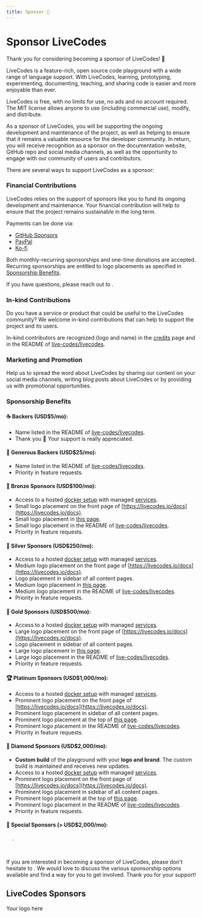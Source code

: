 ```yaml
---
title: Sponsor 💚
---
```



# Sponsor LiveCodes

Thank you for considering becoming a sponsor of LiveCodes! 💚

LiveCodes is a feature-rich, open source code playground with a wide range of language support. With LiveCodes, learning, prototyping, experimenting, documenting, teaching, and sharing code is easier and more enjoyable than ever.

LiveCodes is free, with no limits for use, no ads and no account required. The MIT license allows anyone to use (including commercial use), modify, and distribute.

As a sponsor of LiveCodes, you will be supporting the ongoing development and maintenance of the project, as well as helping to ensure that it remains a valuable resource for the developer community. In return, you will receive recognition as a sponsor on the documentation website, GitHub repo and social media channels, as well as the opportunity to engage with our community of users and contributors.

There are several ways to support LiveCodes as a sponsor:

### Financial Contributions

LiveCodes relies on the support of sponsors like you to fund its ongoing development and maintenance. Your financial contribution will help to ensure that the project remains sustainable in the long term.

Payments can be done via:

- [GitHub Sponsors](https://github.com/sponsors/live-codes/)
- [PayPal](https://paypal.me/hatemhosni)
- [Ko-fi](https://ko-fi.com/hatemhosny)

Both monthly-recurring sponsorships and one-time donations are accepted. Recurring sponsorships are entitled to logo placements as specified in [Sponsorship Benefits](#sponsorship-benefits).

If you have questions, please reach out to <MailLink email="sponsor&#64;livecodes&#46;io" text="sponsor&#64;livecodes&#46;io" />.

### In-kind Contributions

Do you have a service or product that could be useful to the LiveCodes community? We welcome in-kind contributions that can help to support the project and its users.

In-kind contributors are recognized (logo and name) in the [credits](./credits.mdx) page and in the README of [live-codes/livecodes](https://github.com/live-codes/livecodes).

### Marketing and Promotion

Help us to spread the word about LiveCodes by sharing our content on your social media channels, writing blog posts about LiveCodes or by providing us with promotional opportunities.

### Sponsorship Benefits

#### ☕️ Backers (USD$5/mo):

- Name listed in the README of [live-codes/livecodes](https://github.com/live-codes/livecodes).
- Thank you 💚
  Your support is really appreciated.

#### 🍹 Generous Backers (USD$25/mo):

- Name listed in the README of [live-codes/livecodes](https://github.com/live-codes/livecodes).
- Priority in feature requests.

#### 🥉 Bronze Sponsors (USD$100/mo):

- Access to a hosted [docker setup](./advanced/docker.mdx) with managed [services](./advanced/docker.mdx#services).
- Small logo placement on the front page of [https://livecodes.io/docs](https://livecodes.io/docs).
- Small logo placement in [this page](#livecodes-sponsors).
- Small logo placement in the README of [live-codes/livecodes](https://github.com/live-codes/livecodes).
- Priority in feature requests.

#### 🥈 Silver Sponsors (USD$250/mo):

- Access to a hosted [docker setup](./advanced/docker.mdx) with managed [services](./advanced/docker.mdx#services).
- Medium logo placement on the front page of [https://livecodes.io/docs](https://livecodes.io/docs).
- Logo placement in sidebar of all content pages.
- Medium logo placement in [this page](#livecodes-sponsors).
- Medium logo placement in the README of [live-codes/livecodes](https://github.com/live-codes/livecodes).
- Priority in feature requests.

#### 🥇 Gold Sponsors (USD$500/mo):

- Access to a hosted [docker setup](./advanced/docker.mdx) with managed [services](./advanced/docker.mdx#services).
- Large logo placement on the front page of [https://livecodes.io/docs](https://livecodes.io/docs).
- Logo placement in sidebar of all content pages.
- Large logo placement in [this page](#livecodes-sponsors).
- Large logo placement in the README of [live-codes/livecodes](https://github.com/live-codes/livecodes).
- Priority in feature requests.

#### 🏆 Platinum Sponsors (USD$1,000/mo):

- Access to a hosted [docker setup](./advanced/docker.mdx) with managed [services](./advanced/docker.mdx#services).
- Prominent logo placement on the front page of [https://livecodes.io/docs](https://livecodes.io/docs).
- Prominent logo placement in sidebar of all content pages.
- Prominent logo placement at the top of [this page](#).
- Prominent logo placement in the README of [live-codes/livecodes](https://github.com/live-codes/livecodes).
- Priority in feature requests.

#### 💎 Diamond Sponsors (USD$2,000/mo):

- **Custom build** of the playground with your **logo and brand**. The custom build is maintained and receives new updates.
- Access to a hosted [docker setup](./advanced/docker.mdx) with managed [services](./advanced/docker.mdx#services).
- Prominent logo placement on the front page of [https://livecodes.io/docs](https://livecodes.io/docs).
- Prominent logo placement in sidebar of all content pages.
- Prominent logo placement at the top of [this page](#).
- Prominent logo placement in the README of [live-codes/livecodes](https://github.com/live-codes/livecodes).
- Priority in feature requests.

#### 🌟 Special Sponsors (> USD$2,000/mo):

&nbsp;&nbsp;&nbsp;&nbsp;<MailLink email="sponsor&#64;livecodes&#46;io" text="Let's discuss" />.

<p>&nbsp;</p>

If you are interested in becoming a sponsor of LiveCodes, please don't hesitate to <MailLink email="sponsor&#64;livecodes&#46;io" text="reach out to us" />. We would love to discuss the various sponsorship options available and find a way for you to get involved. Thank you for your support!

## LiveCodes Sponsors

<div
  style={{
    display: 'flex',
    alignItems: 'center',
    justifyContent: 'center',
    height: ' 60px',
    width: '300px',
    border: '1px solid var(--ifm-table-border-color)',
    borderRadius: '3px',
    backgroundColor: 'var(--ifm-color-emphasis-100)',
    margin: '0.5em',
    marginBottom: '1.5em',
    color: 'var(--ifm-color-content-secondary)',
  }}
>
  Your logo here
</div>
